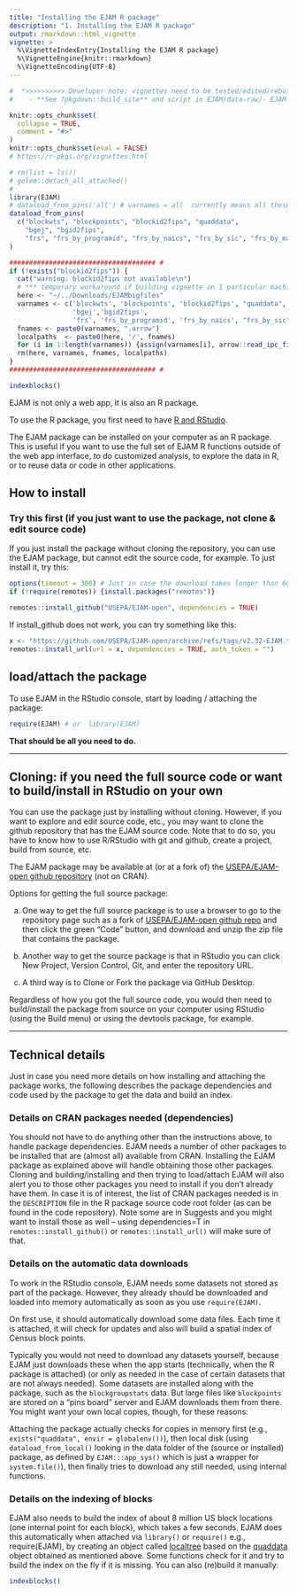 ```yaml
---
title: "Installing the EJAM R package"
description: "1. Installing the EJAM R package"
output: rmarkdown::html_vignette
vignette: >
  %\VignetteIndexEntry{Installing the EJAM R package}
  %\VignetteEngine{knitr::rmarkdown}
  %\VignetteEncoding{UTF-8}
---
```


```r
#  *>>>>>>>>>> Developer note: vignettes need to be tested/edited/rebuilt regularly <<<<<<<<<<<*
#    - **See ?pkgdown::build_site** and script in EJAM/data-raw/- EJAM uses the pkgdown R package to build help and articles/ vignettes as web pages
```

```r
knitr::opts_chunk$set(
  collapse = TRUE,
  comment = "#>"
)
knitr::opts_chunk$set(eval = FALSE)
# https://r-pkgs.org/vignettes.html
```

```r
# rm(list = ls())
# golem::detach_all_attached()
# 
library(EJAM)
# dataload_from_pins('all') # varnames = all  currently means all these:
dataload_from_pins(
  c("blockwts", "blockpoints", "blockid2fips", "quaddata", 
    "bgej", "bgid2fips",
    "frs", "frs_by_programid", "frs_by_naics", "frs_by_sic", "frs_by_mact")
)

##################################### #
if (!exists("blockid2fips")) {
  cat("warning: blockid2fips not available\n")
  # *** temporary workaround if building vignette on 1 particular machine
  here <- "~/../Downloads/EJAMbigfiles"
  varnames <- c('blockwts', 'blockpoints', 'blockid2fips', "quaddata",
                'bgej','bgid2fips', 
                'frs', 'frs_by_programid', 'frs_by_naics', "frs_by_sic", "frs_by_mact")
  fnames <- paste0(varnames, ".arrow")
  localpaths  <- paste0(here, '/', fnames)
  for (i in 1:length(varnames)) {assign(varnames[i], arrow::read_ipc_file(file = localpaths[i]))}
  rm(here, varnames, fnames, localpaths)
}
##################################### #

indexblocks()
```

EJAM is not only a web app, it is also an R package.

To use the R package, you first need to have [R and RStudio](https://posit.co/download/rstudio-desktop/).

The EJAM package can be installed on your computer as an R package. This is useful if you want to use the full set of EJAM R functions outside of the web app interface, to do customized analysis, to explore the data in R, or to reuse data or code in other applications.

## How to install

### Try this first (if you just want to use the package, not clone & edit source code)

If you just install the package without cloning the repository, you can use the EJAM package, but cannot edit the source code, for example. To just install it, try this:

```r
options(timeout = 300) # Just in case the download takes longer than 60 seconds
if (!require(remotes)) {install.packages("remotes")}

remotes::install_github("USEPA/EJAM-open", dependencies = TRUE)
```

If install_github does not work, you can try something like this:
```r
x <- "https://github.com/USEPA/EJAM-open/archive/refs/tags/v2.32-EJAM.tar.gz"
remotes::install_url(url = x, dependencies = TRUE, auth_token = "")
```

## load/attach the package

To use EJAM in the RStudio console, start by loading / attaching the package:
```r
require(EJAM) # or  library(EJAM)
```

**That should be all you need to do.**

------------------------------------------------------------------------

## Cloning: if you need the full source code or want to build/install in RStudio on your own

You can use the package just by installing without cloning. However, if you want to explore and edit source code, etc., you may want to clone the github repository that has the EJAM source code. Note that to do so, you have to know how to use R/RStudio with git and github, create a project, build from source, etc.

The EJAM package may be available at (or at a fork of) the [USEPA/EJAM-open github repository](https://github.com/USEPA/EJAM-open "github.com/USEPA/EJAM-open"){.uri target="_blank" rel="noreferrer noopener"} (not on CRAN).

Options for getting the full source package:

a.  One way to get the full source package is to use a browser to go to the repository page such as a fork of [USEPA/EJAM-open github repo](https://github.com/USEPA/EJAM-open "github.com/USEPA/EJAM-open"){.uri target="_blank" rel="noreferrer noopener"} and then click the green "Code" button, and download and unzip the zip file that contains the package.

b.  Another way to get the source package is that in RStudio you can click New Project, Version Control, Git, and enter the repository URL.

c.  A third way is to Clone or Fork the package via GitHub Desktop.

Regardless of how you got the full source code, you would then need to build/install the package from source on your computer using RStudio (using the Build menu) or using the devtools package, for example.


------------------------------------------------------------------------

## Technical details

Just in case you need more details on how installing and attaching the package works, the following describes the package dependencies and code used by the package to get the data and build an index.

### Details on CRAN packages needed (dependencies)

You should not have to do anything other than the instructions above, to handle package dependencies. EJAM needs a number of other packages to be installed that are (almost all) available from CRAN. Installing the EJAM package as explained above will handle obtaining those other packages. Cloning and building/installing and then trying to load/attach EJAM will also alert you to those other packages you need to install if you don't already have them. In case it is of interest, the list of CRAN packages needed is in the `DESCRIPTION` file in the R package source code root folder (as can be found in the code repository). Note some are in Suggests and you might want to install those as well -- using dependencies=T in `remotes::install_github()` or `remotes::install_url()` will make sure of that.

### Details on the automatic data downloads

To work in the RStudio console, EJAM needs some datasets not stored as part of the package. However, they already should be downloaded and loaded into memory automatically as soon as you use `require(EJAM)`. 

On first use, it should automatically download some data files. Each time it is attached, it will check for updates and also will build a spatial index of Census block points.

Typically you would not need to download any datasets yourself, because EJAM just downloads these when the app starts (technically, when the R package is attached) (or only as needed in the case of certain datasets that are not always needed). Some datasets are installed along with the package, such as the `blockgroupstats` data. But large files like `blockpoints` are stored on a "pins board" server and EJAM downloads them from there. You might want your own local copies, though, for these reasons:
 
Attaching the package actually checks for copies in memory first (e.g., `exists("quaddata", envir = globalenv())`), then local disk (using `dataload_from_local()` looking in the data folder of the (source or installed) package, as defined by `EJAM:::app_sys()` which is just a wrapper for `system.file()`), then finally tries to download any still needed, using internal functions.

### Details on the indexing of blocks

EJAM also needs to build the index of about 8 million US block locations (one internal point for each block), which takes a few seconds. EJAM does this automatically when attached via `library()` or `require()` e.g., require(EJAM), by creating an object called [localtree](../reference/localtree.html) based on the [quaddata](../reference/quaddata.html) object obtained as mentioned above. Some functions check for it and try to build the index on the fly if it is missing. You can also (re)build it manually:

```r
indexblocks()
```
